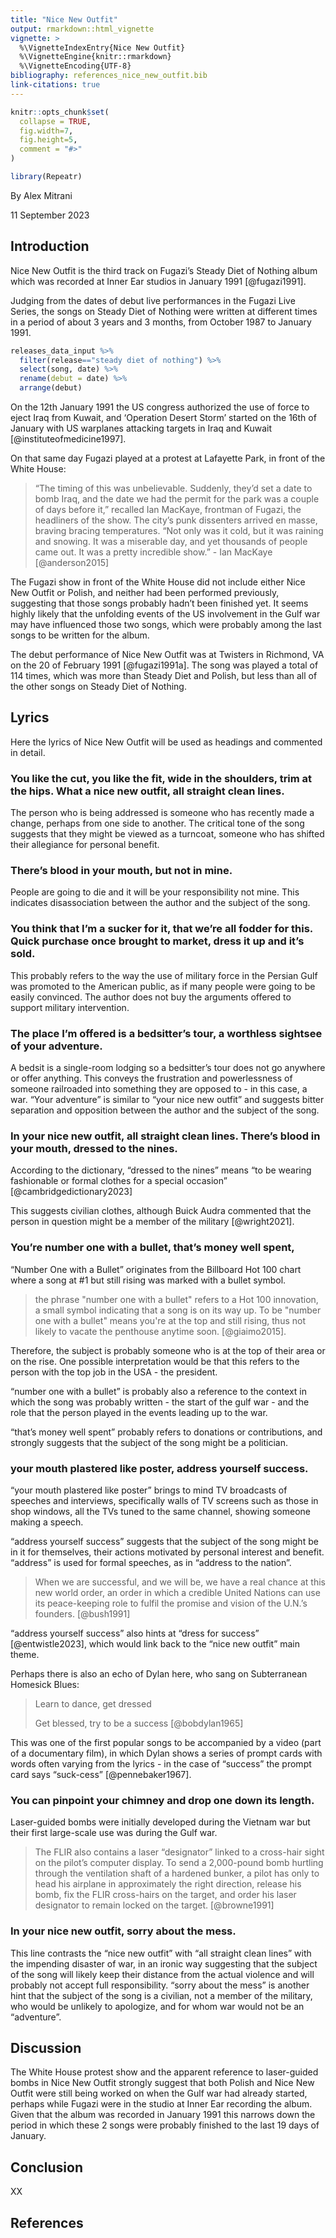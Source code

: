 ```yaml
---
title: "Nice New Outfit"
output: rmarkdown::html_vignette
vignette: >
  %\VignetteIndexEntry{Nice New Outfit}
  %\VignetteEngine{knitr::rmarkdown}
  %\VignetteEncoding{UTF-8}
bibliography: references_nice_new_outfit.bib
link-citations: true
---
```


```r
knitr::opts_chunk$set(
  collapse = TRUE,
  fig.width=7,
  fig.height=5,
  comment = "#>"
)
```

```r
library(Repeatr)
```

By Alex Mitrani

11 September 2023

## Introduction

Nice New Outfit is the third track on Fugazi's Steady Diet of Nothing album which was recorded at Inner Ear studios in January 1991 [@fugazi1991].

Judging from the dates of debut live performances in the Fugazi Live Series, the songs on Steady Diet of Nothing were written at different times in a period of about 3 years and 3 months, from October 1987 to January 1991.

```r
releases_data_input %>%
  filter(release=="steady diet of nothing") %>%
  select(song, date) %>%
  rename(debut = date) %>%
  arrange(debut)

```

On the 12th January 1991 the US congress authorized the use of force to eject Iraq from Kuwait, and 'Operation Desert Storm' started on the 16th of January with US warplanes attacking targets in Iraq and Kuwait [@instituteofmedicine1997].

On that same day Fugazi played at a protest at Lafayette Park, in front of the White House:

> "The timing of this was unbelievable. Suddenly, they'd set a date to bomb Iraq, and the date we had the permit for the park was a couple of days before it," recalled Ian MacKaye, frontman of Fugazi, the headliners of the show. The city's punk dissenters arrived en masse, braving bracing temperatures. "Not only was it cold, but it was raining and snowing. It was a miserable day, and yet thousands of people came out. It was a pretty incredible show." - Ian MacKaye [@anderson2015]

The Fugazi show in front of the White House did not include either Nice New Outfit or Polish, and neither had been performed previously, suggesting that those songs probably hadn't been finished yet. It seems highly likely that the unfolding events of the US involvement in the Gulf war may have influenced those two songs, which were probably among the last songs to be written for the album.

The debut performance of Nice New Outfit was at Twisters in Richmond, VA on the 20 of February 1991 [@fugazi1991a]. The song was played a total of 114 times, which was more than Steady Diet and Polish, but less than all of the other songs on Steady Diet of Nothing.

## Lyrics

Here the lyrics of Nice New Outfit will be used as headings and commented in detail.

### You like the cut, you like the fit, wide in the shoulders, trim at the hips. What a nice new outfit, all straight clean lines.

The person who is being addressed is someone who has recently made a change, perhaps from one side to another. The critical tone of the song suggests that they might be viewed as a turncoat, someone who has shifted their allegiance for personal benefit.

### There's blood in your mouth, but not in mine.

People are going to die and it will be your responsibility not mine. This indicates disassociation between the author and the subject of the song.

### You think that I'm a sucker for it, that we're all fodder for this. Quick purchase once brought to market, dress it up and it's sold. 

This probably refers to the way the use of military force in the Persian Gulf was promoted to the American public, as if many people were going to be easily convinced. The author does not buy the arguments offered to support military intervention.

### The place I'm offered is a bedsitter's tour, a worthless sightsee of your adventure.

A bedsit is a single-room lodging so a bedsitter's tour does not go anywhere or offer anything. This conveys the frustration and powerlessness of someone railroaded into something they are opposed to - in this case, a war. "Your adventure" is similar to "your nice new outfit" and suggests bitter separation and opposition between the author and the subject of the song.

### In your nice new outfit, all straight clean lines. There's blood in your mouth, dressed to the nines. 

According to the dictionary, "dressed to the nines" means "to be wearing fashionable or formal clothes for a special occasion" [@cambridgedictionary2023]

This suggests civilian clothes, although Buick Audra commented that the person in question might be a member of the military [@wright2021].

### You're number one with a bullet, that's money well spent, 

"Number One with a Bullet" originates from the Billboard Hot 100 chart where a song at #1 but still rising was marked with a bullet symbol.

> the phrase \"number one with a bullet\" refers to a Hot 100 innovation, a small symbol indicating that a song is on its way up. To be \"number one with a bullet\" means you\'re at the top and still rising, thus not likely to vacate the penthouse anytime soon. [@giaimo2015].

Therefore, the subject is probably someone who is at the top of their area or on the rise. One possible interpretation would be that this refers to the person with the top job in the USA - the president.

"number one with a bullet" is probably also a reference to the context in which the song was probably written - the start of the gulf war - and the role that the person played in the events leading up to the war.

"that's money well spent" probably refers to donations or contributions, and strongly suggests that the subject of the song might be a politician.

### your mouth plastered like poster, address yourself success.

"your mouth plastered like poster" brings to mind TV broadcasts of speeches and interviews, specifically walls of TV screens such as those in shop windows, all the TVs tuned to the same channel, showing someone making a speech.

"address yourself success" suggests that the subject of the song might be in it for themselves, their actions motivated by personal interest and benefit. "address" is used for formal speeches, as in "address to the nation".

> When we are successful, and we will be, we have a real chance at this new world order, an order in
> which a credible United Nations can use its peace-keeping role to fulfil the promise and vision of the
> U.N.'s founders. [@bush1991]

"address yourself success" also hints at "dress for success" [@entwistle2023], which would link back to the "nice new outfit" main theme.

Perhaps there is also an echo of Dylan here, who sang on Subterranean Homesick Blues:

> Learn to dance, get dressed
>
> Get blessed, try to be a success [@bobdylan1965]

This was one of the first popular songs to be accompanied by a video (part of a documentary film), in which Dylan shows a series of prompt cards with words often varying from the lyrics - in the case of "success" the prompt card says "suck-cess" [@pennebaker1967].

### You can pinpoint your chimney and drop one down its length.

Laser-guided bombs were initially developed during the Vietnam war but their first large-scale use was during the Gulf war.

> The FLIR also contains a laser "designator" linked to a cross-hair sight on the pilot's computer display. To send a 2,000-pound bomb hurtling through the ventilation shaft of a hardened bunker, a pilot has only to head his airplane in approximately the right direction, release his bomb, fix the FLIR cross-hairs on the target, and order his laser designator to remain locked on the target. [@browne1991]

### In your nice new outfit, sorry about the mess. 

This line contrasts the "nice new outfit" with "all straight clean lines" with the impending disaster of war, in an ironic way suggesting that the subject of the song will likely keep their distance from the actual violence and will probably not accept full responsibility. "sorry about the mess" is another hint that the subject of the song is a civilian, not a member of the military, who would be unlikely to apologize, and for whom war would not be an "adventure".

## Discussion

The White House protest show and the apparent reference to laser-guided bombs in Nice New Outfit strongly suggest that both Polish and Nice New Outfit were still being worked on when the Gulf war had already started, perhaps while Fugazi were in the studio at Inner Ear recording the album. Given that the album was recorded in January 1991 this narrows down the period in which these 2 songs were probably finished to the last 19 days of January.

## Conclusion

XX

## References
